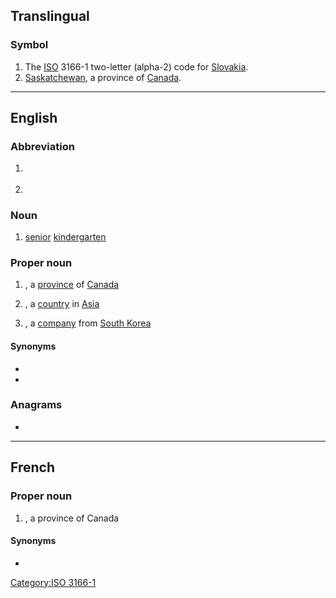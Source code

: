 {{also|sk|Sk|-sk|.sk|-isk|sk.|s.k.}}
==Translingual==

===Symbol===
{{head|mul|symbol}}

# The [[ISO]] 3166-1 two-letter (alpha-2) code for [[Slovakia]].
# [[Saskatchewan]], a province of [[Canada]].

[[Category:ISO 3166-1]]

----

==English==

===Abbreviation===
{{rfc-header|Abbreviation}}
{{head|en|abbreviation}}

# {{lb|en|handbells}} {{abbreviation of|shake|lang=en}}
# {{n-g|[[TDD]] lingo for [[stop]] [[keying]], indicating a desire to end the conversation.}}

===Noun===
{{en-noun}}

# {{lb|en|Canada}} [[senior]] [[kindergarten]]

===Proper noun===
{{en-proper-noun}}

# {{abbreviation of|lang=en|Saskatchewan}}, a [[province]] of [[Canada]]
# {{abbreviation of|lang=en|South Korea}}, a [[country]] in [[Asia]]
# {{abbreviation of|lang=en|Sunkyong}}, a [[company]] from [[South Korea]]
====Synonyms====
* {{l|en|Sask.}}
* {{l|en|Sask}}

===Anagrams===
* {{anagrams|en|a=ks|K's|K/S|KS|Ks|k's|ks}}

----

==French==

===Proper noun===
{{fr-proper-noun}}

# {{abbreviation of|lang=fr|Saskatchewan}}, a province of Canada

====Synonyms====
* {{l|fr|Sask.}}